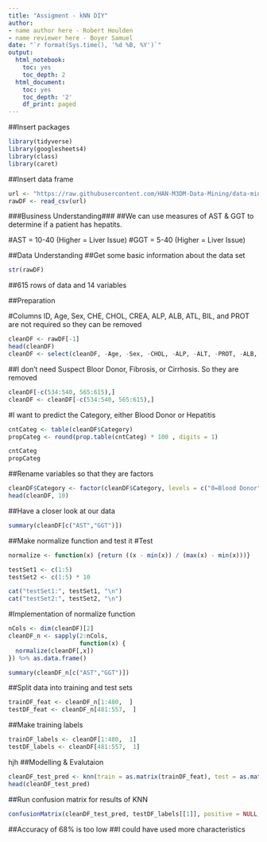 ```yaml
---
title: "Assigment - kNN DIY"
author:
- name author here - Robert Houlden
- name reviewer here - Boyer Samuel
date: "`r format(Sys.time(), '%d %B, %Y')`"
output:
  html_notebook:
    toc: yes
    toc_depth: 2
  html_document:
    toc: yes
    toc_depth: '2'
    df_print: paged
---
```


##Insert packages
```r
library(tidyverse)
library(googlesheets4)
library(class)
library(caret)
```
##Insert data frame
```r
url <- "https://raw.githubusercontent.com/HAN-M3DM-Data-Mining/data-mining-s2y2122-R-Houlden/master/datasets/KNN-hcvdat0.csv"
rawDF <- read_csv(url)
```

###Business Understanding###
##We can use measures of AST & GGT to determine if a patient has hepatits.

#AST = 10-40 (Higher = Liver Issue)
#GGT = 5-40 (Higher = Liver Issue)

##Data Understanding
##Get some basic information about the data set
```r
str(rawDF)
```
##615 rows of data and 14 variables


##Preparation

#Columns ID, Age, Sex, CHE, CHOL, CREA, ALP, ALB, ATL, BIL, and PROT are not required so they can be removed
```r
cleanDF <- rawDF[-1]
head(cleanDF)
cleanDF <- select(cleanDF, -Age, -Sex, -CHOL, -ALP, -ALT, -PROT, -ALB, -BIL, -CREA, -CHE)
```

##I don't need Suspect Bloor Donor, Fibrosis, or Cirrhosis. So they are removed
```r
cleanDF[-c(534:540, 565:615),]
cleanDF <- cleanDF[-c(534:540, 565:615),]
```

#I want to predict the Category, either Blood Donor or Hepatitis

```r
cntCateg <- table(cleanDF$Category)
propCateg <- round(prop.table(cntCateg) * 100 , digits = 1)

cntCateg
propCateg
```

##Rename variables so that they are factors
```r
cleanDF$Category <- factor(cleanDF$Category, levels = c("0=Blood Donor", "1=Hepatitis"), labels = c("Blood Donor", "Hepatitis")) %>% relevel("Blood Donor")
head(cleanDF, 10)
```

##Have a closer look at our data
```r
summary(cleanDF[c("AST","GGT")])
```

##Make normalize function and test it
#Test
```r
normalize <- function(x) {return ((x - min(x)) / (max(x) - min(x)))}

testSet1 <- c(1:5)
testSet2 <- c(1:5) * 10

cat("testSet1:", testSet1, "\n")
cat("testSet2:", testSet2, "\n")
```
#Implementation of normalize function
```r
nCols <- dim(cleanDF)[2]
cleanDF_n <- sapply(2:nCols,
                    function(x) {
  normalize(cleanDF[,x])
}) %>% as.data.frame()

summary(cleanDF_n[c("AST","GGT")])
```
##Split data into training and test sets
```r
trainDF_feat <- cleanDF_n[1:480,  ]
testDF_feat <- cleanDF_n[481:557,  ]
```
##Make training labels
```r
trainDF_labels <- cleanDF[1:480,  1]
testDF_labels <- cleanDF[481:557,  1]
```
hjh
##Modelling & Evalutaion
```r
cleanDF_test_pred <- knn(train = as.matrix(trainDF_feat), test = as.matrix(testDF_feat), cl = as.matrix(trainDF_labels), k = 7)
head(cleanDF_test_pred)
```
##Run confusion matrix for results of KNN
```r
confusionMatrix(cleanDF_test_pred, testDF_labels[[1]], positive = NULL, dnn = c("Prediction", "True"))
```
##Accuracy of 68% is too low
##I could have used more characteristics
